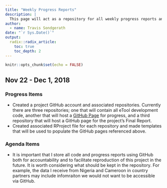 ```yaml
---
title: "Weekly Progress Reports"
description: |
  This page will act as a repository for all weekly progress reports and proposed agenda items for IT Task Force.
author:
  - name: Travis Sondgerath 
date: "`r Sys.Date()`"
output:
  radix::radix_article:
    toc: true
    toc_depth: 2
---
```


```r
knitr::opts_chunk$set(echo = FALSE)

```

## Nov 22 - Dec 1, 2018

### Progress Items

* Created a project GitHub account and associated repositories. Currently there are three repositories; one that will contain all eTool development code, another that will host a [GitHub Page](https://pages.github.com/) for progress, and a third repository that will host a GitHub page for the project's Final Report.
* Created associated RProject file for each repository and made templates that will be used to populate the GitHub pages referenced above.

### Agenda Items

* It is important that I store all code and progress reports using GitHub both for accountability and to facilitate reproduction of this project in the future. It is worth considering what should be kept in the repository. For example, the data I receive from Nigeria and Cameroon in country partners may include infomraiton we would not want to be accessible via GitHub.





